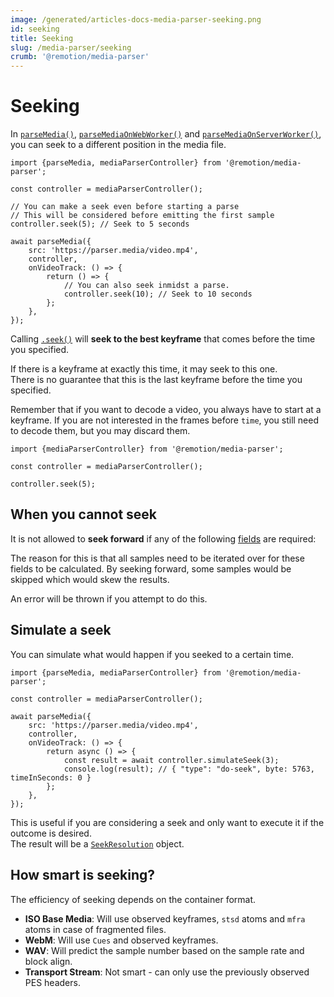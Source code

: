 ```yaml
---
image: /generated/articles-docs-media-parser-seeking.png
id: seeking
title: Seeking
slug: /media-parser/seeking
crumb: '@remotion/media-parser'
---
```


# Seeking<AvailableFrom v="4.0.291" />

In [`parseMedia()`](/docs/media-parser/parse-media), [`parseMediaOnWebWorker()`](/docs/media-parser/parse-media-on-web-worker) and [`parseMediaOnServerWorker()`](/docs/media-parser/parse-media-on-server-worker), you can seek to a different position in the media file.

```tsx twoslash title="Basic seeking"
import {parseMedia, mediaParserController} from '@remotion/media-parser';

const controller = mediaParserController();

// You can make a seek even before starting a parse
// This will be considered before emitting the first sample
controller.seek(5); // Seek to 5 seconds

await parseMedia({
	src: 'https://parser.media/video.mp4',
	controller,
	onVideoTrack: () => {
		return () => {
			// You can also seek inmidst a parse.
			controller.seek(10); // Seek to 10 seconds
		};
	},
});
```

Calling [`.seek()`](/docs/media-parser/media-parser-controller#seek) will **seek to the best keyframe** that comes before the time you specified.

If there is a keyframe at exactly this time, it may seek to this one.  
There is no guarantee that this is the last keyframe before the time you specified.

Remember that if you want to decode a video, you always have to start at a keyframe. If you are not interested in the frames before `time`, you still need to decode them, but you may discard them.

```tsx twoslash title="Seeking to a keyframe"
import {mediaParserController} from '@remotion/media-parser';

const controller = mediaParserController();

controller.seek(5);
```

## When you cannot seek

It is not allowed to **seek forward** if any of the following [fields](/docs/media-parser/fields) are required:


<DisallowForwardSeekingFields />

The reason for this is that all samples need to be iterated over for these fields to be calculated. By seeking forward, some samples would be skipped which would skew the results.

An error will be thrown if you attempt to do this.

## Simulate a seek<AvailableFrom v="4.0.312" />

You can simulate what would happen if you seeked to a certain time.

```tsx twoslash title="Basic seeking"
import {parseMedia, mediaParserController} from '@remotion/media-parser';

const controller = mediaParserController();

await parseMedia({
	src: 'https://parser.media/video.mp4',
	controller,
	onVideoTrack: () => {
		return async () => {
			const result = await controller.simulateSeek(3);
			console.log(result); // { "type": "do-seek", byte: 5763, timeInSeconds: 0 }
		};
	},
});
```

This is useful if you are considering a seek and only want to execute it if the outcome is desired.  
The result will be a [`SeekResolution`](/docs/media-parser/types#seekresolution) object.

## How smart is seeking?

The efficiency of seeking depends on the container format.

- **ISO Base Media**: Will use observed keyframes, `stsd` atoms and `mfra` atoms in case of fragmented files.
- **WebM**: Will use `Cues` and observed keyframes.
- **WAV**: Will predict the sample number based on the sample rate and block align.
- **Transport Stream**: Not smart - can only use the previously observed PES headers.
